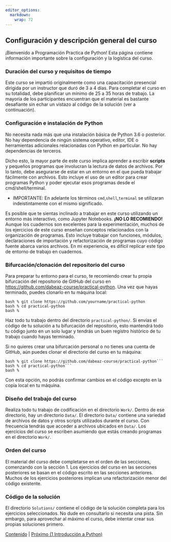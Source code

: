 ```yaml
---
editor_options: 
  markdown: 
    wrap: 72
---
```


## Configuración y descripción general del curso

¡Bienvenido a Programación Practica de Python! Esta página contiene
información importante sobre la configuración y la logística del curso.

### Duración del curso y requisitos de tiempo

Este curso se impartió originalmente como una capacitación presencial
dirigida por un instructor que duró de 3 a 4 días. Para completar el
curso en su totalidad, debe planificar un mínimo de 25 a 35 horas de
trabajo. La mayoría de los participantes encuentran que el material es
bastante desafiante sin echar un vistazo al código de la solución (ver a
continuación).

### Configuración e instalación de Python

No necesita nada más que una instalación básica de Python 3.6 o
posterior. No hay dependencia de ningún sistema operativo, editor, IDE o
herramientas adicionales relacionadas con Python en particular. No hay
dependencias de terceros.

Dicho esto, la mayor parte de este curso implica aprender a escribir
**scripts** y pequeños programas que involucran la lectura de datos de
archivos. Por lo tanto, debe asegurarse de estar en un entorno en el que
pueda trabajar fácilmente con archivos. Esto incluye el uso de un editor
para crear programas Python y poder ejecutar esos programas desde el
cmd/shell/terminal.

-   IMPORTANTE: En adelante los términos `cmd`,`shell`,`terminal` se
    utilizaran indeistintamente con el mismo significado.

Es posible que te sientas inclinado a trabajar en este curso utilizando
un entorno más interactivo, como Jupyter Notebooks. **¡NO LO
RECOMIENDO!** Aunque los cuadernos son excelentes para la
experimentación, muchos de los ejercicios de este curso enseñan
conceptos relacionados con la organización de programas. Esto incluye
trabajar con funciones, módulos, declaraciones de importación y
refactorización de programas cuyo código fuente abarca varios archivos.
En mi experiencia, es difícil replicar este tipo de entorno de trabajo
en cuadernos.

### Bifurcación/clonación del repositorio del curso

Para preparar tu entorno para el curso, te recomiendo crear tu propia
bifurcación del repositorio de GitHub del curso en
<https://github.com/dabeaz-course/practical-python>. Una vez que hayas
terminado, puedes clonarlo en tu máquina local:

```         
bash % git clone https://github.com/yourname/practical-python
bash % cd practical-python
bash %
```

Haz todo tu trabajo dentro del directorio `practical-python/`. Si envías
el código de tu solución a tu bifurcación del repositorio, esto
mantendrá todo tu código junto en un solo lugar y tendrás un buen
registro histórico de tu trabajo cuando hayas terminado.

Si no quieres crear una bifurcación personal o no tienes una cuenta de
GitHub, aún puedes clonar el directorio del curso en tu máquina:

```         
bash % git clone https://github.com/dabeaz-course/practical-python```
bash % cd practical-python```
bash %
```

Con esta opción, no podrás confirmar cambios en el código excepto en la
copia local en tu máquina.

### Diseño del trabajo del curso

Realiza todo tu trabajo de codificación en el directorio `Work/`. Dentro
de ese directorio, hay un directorio `Data/`. El directorio `Data/`
contiene una variedad de archivos de datos y otros scripts utilizados
durante el curso. Con frecuencia tendrás que acceder a archivos ubicados
en `Data/`. Los ejercicios del curso se escriben asumiendo que estás
creando programas en el directorio `Work/`.

### Orden del curso

El material del curso debe completarse en el orden de las secciones,
comenzando con la sección 1. Los ejercicios del curso en las secciones
posteriores se basan en el código escrito en las secciones anteriores.
Muchos de los ejercicios posteriores implican una refactorización menor
del código existente.

### Código de la solución

El directorio `Solutions/` contiene el código de la solución completa
para los ejercicios seleccionados. No dude en consultarlo si necesita
una pista. Sin embargo, para aprovechar al máximo el curso, debe
intentar crear sus propias soluciones primero.

[Contenido](Contents.Rmd) \| [Próximo (1 Introducción a
Python)](01_Introduction/00_Overview.Rmd)
